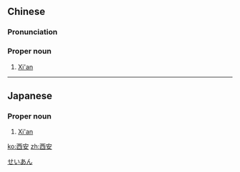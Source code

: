==Chinese==
{{zh-forms}}

===Pronunciation===
{{zh-pron
|m=Xī'ān
|c=sai1 on1
|mn=Se-an
|cat=pn
}}

===Proper noun===
{{zh-proper noun}}

# [[Xi'an]]

{{zh-cat|Cities}}

----

==Japanese==
{{ja-kanjitab|せい|あん|yomi=o}}

===Proper noun===
{{ja-pos|proper|せいあん}}

# [[Xi'an]]

[[Category:ja:Cities|せいあん]]

[[ko:西安]]
[[zh:西安]]